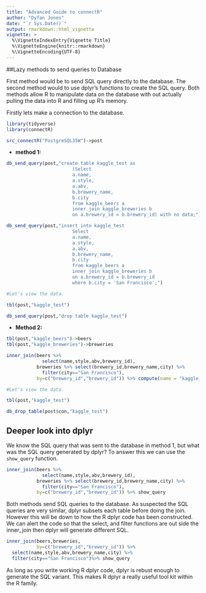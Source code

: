 ```yaml
---
title: "Advanced Guide to connectR"
author: "Dyfan Jones"
date: "`r Sys.Date()`"
output: rmarkdown::html_vignette
vignette: >
  %\VignetteIndexEntry{Vignette Title}
  %\VignetteEngine{knitr::rmarkdown}
  %\VignetteEncoding{UTF-8}
---
```


##Lazy methods to send queries to Database

First method would be to send SQL query directly to the database. The second method would to use dplyr's functions to create the SQL query. Both methods allow R to manipulate data on the database with out actually pulling the data into R and filling up R's memory. 

Firstly lets make a connection to the database.

```r
library(tidyverse)
library(connectR)

src_connectR("PostgreSQL35W")->post
```

- **method 1:**
```r
db_send_query(post,"create table kaggle_test as
                        (Select
                        a.name,
                        a.style,
                        a.abv,
                        b.brewery_name,
                        b.city
                        from kaggle_beers a
                        inner join kaggle_breweries b
                        on a.brewery_id = b.brewery_id) with no data;")

db_send_query(post,"insert into kaggle_test
                        Select
                        a.name,
                        a.style,
                        a.abv,
                        b.brewery_name,
                        b.city
                        from kaggle_beers a
                        inner join kaggle_breweries b
                        on a.brewery_id = b.brewery_id
                        where b.city = 'San Francisco';")

#Let's view the data.

tbl(post,"kaggle_test") 
```

```r
db_send_query(post,"drop table kaggle_test")
```

- **Method 2:**
```r
tbl(post,"kaggle_beers")->beers
tbl(post,"kaggle_breweries")->breweries

inner_join(beers %>% 
             select(name,style,abv,brewery_id),
           breweries %>% select(brewery_id,brewery_name,city) %>%
             filter(city=="San Francisco"),
           by=c("brewery_id","brewery_id")) %>% compute(name = "kaggle_test",temporary=F)

#Let's view the data.

tbl(post,"kaggle_test") 
```

```r
db_drop_table(post$con,"kaggle_test")
```

## Deeper look into dplyr
We know the SQL query that was sent to the database in method 1, but what was the SQL query generated by dplyr? To answer this we can use the `show_query` function.

```r
inner_join(beers %>% 
             select(name,style,abv,brewery_id),
           breweries %>% select(brewery_id,brewery_name,city) %>%
             filter(city=="San Francisco"),
           by=c("brewery_id","brewery_id")) %>% show_query
```

Both methods send SQL queries to the database. As suspected the SQL queries are very similar, dplyr subsets each table before doing the join. However this will be down to how the R dplyr code has been constructed. We can alert the code so that the select, and filter functions are out side the inner_join then dplyr will generate different SQL.
```r
inner_join(beers,breweries,
           by=c("brewery_id","brewery_id")) %>%
  select(name,style,abv,brewery_name,city) %>% 
  filter(city=="San Francisco")%>% show_query
```
As long as you write working R dplyr code, dplyr is rebust enough to generate the SQL variant. This makes R dplyr a really useful tool kit within the R family.
